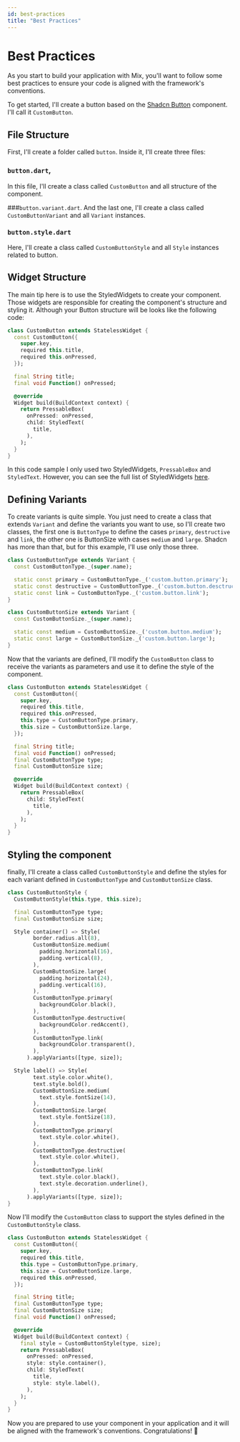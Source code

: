 ```yaml
---
id: best-practices
title: "Best Practices"
---
```



# Best Practices
As you start to build your application with Mix, you'll want to follow some best practices to ensure your code is aligned with the framework's conventions.

To get started, I'll create a button based on the [Shadcn Button](https://ui.shadcn.com/docs/components/button) component. I'll call it `CustomButton`. 

## File Structure
First, I'll create a folder called `button`. Inside it, I'll create three files:

### `button.dart`,
In this file, I'll create a class called `CustomButton` and all structure of the component.

###`button.variant.dart`.
And the last one, I'll create a class called `CustomButtonVariant` and all `Variant` instances.

### `button.style.dart`
Here, I'll create a class called `CustomButtonStyle` and all `Style` instances related to button.

## Widget Structure
The main tip here is to use the StyledWidgets to create your component. Those widgets are responsible for creating the component's structure and styling it. Although your Button structure will be looks like the following code:

```dart
class CustomButton extends StatelessWidget {
  const CustomButton({
    super.key,
    required this.title,
    required this.onPressed,
  });

  final String title;
  final void Function() onPressed;

  @override
  Widget build(BuildContext context) {
    return PressableBox(
      onPressed: onPressed,
      child: StyledText(
        title,
      ),
    );
  }
}

```

In this code sample I only used two StyledWidgets, `PressableBox` and `StyledText`. However, you can see the full list of StyledWidgets [here](/styled-widgets).

## Defining Variants
To create variants is quite simple. You just need to create a class that extends `Variant` and define the variants you want to use, so I'll create two classes, the first one is `ButtonType` to define the cases `primary`, `destructive` and `link`, the other one is ButtonSize with cases `medium` and `large`. Shadcn has more than that, but for this example, I'll use only those three.

```dart
class CustomButtonType extends Variant {
  const CustomButtonType._(super.name);

  static const primary = CustomButtonType._('custom.button.primary');
  static const destructive = CustomButtonType._('custom.button.desctructive');
  static const link = CustomButtonType._('custom.button.link');
}

class CustomButtonSize extends Variant {
  const CustomButtonSize._(super.name);

  static const medium = CustomButtonSize._('custom.button.medium');
  static const large = CustomButtonSize._('custom.button.large');
}
```

Now that the variants are defined, I'll modify the `CustomButton` class to receive the variants as parameters and use it to define the style of the component.

```dart
class CustomButton extends StatelessWidget {
  const CustomButton({
    super.key,
    required this.title,
    required this.onPressed,
    this.type = CustomButtonType.primary,
    this.size = CustomButtonSize.large,
  });

  final String title;
  final void Function() onPressed;
  final CustomButtonType type;
  final CustomButtonSize size;

  @override
  Widget build(BuildContext context) {
    return PressableBox(
      child: StyledText(
        title,
      ),
    );
  }
}

```

## Styling the component

finally, I'll create a class called `CustomButtonStyle` and define the styles for each variant defined in `CustomButtonType` and `CustomButtonSize` class.

```dart
class CustomButtonStyle {
  CustomButtonStyle(this.type, this.size);

  final CustomButtonType type;
  final CustomButtonSize size;

  Style container() => Style(
        border.radius.all(8),
        CustomButtonSize.medium(
          padding.horizontal(16),
          padding.vertical(8),
        ),
        CustomButtonSize.large(
          padding.horizontal(24),
          padding.vertical(16),
        ),
        CustomButtonType.primary(
          backgroundColor.black(),
        ),
        CustomButtonType.destructive(
          backgroundColor.redAccent(),
        ),
        CustomButtonType.link(
          backgroundColor.transparent(),
        ),
      ).applyVariants([type, size]);

  Style label() => Style(
        text.style.color.white(),
        text.style.bold(),
        CustomButtonSize.medium(
          text.style.fontSize(14),
        ),
        CustomButtonSize.large(
          text.style.fontSize(18),
        ),
        CustomButtonType.primary(
          text.style.color.white(),
        ),
        CustomButtonType.destructive(
          text.style.color.white(),
        ),
        CustomButtonType.link(
          text.style.color.black(),
          text.style.decoration.underline(),
        ),
      ).applyVariants([type, size]);
}
```

Now I'll modify the `CustomButton` class to support the styles defined in the `CustomButtonStyle` class.

```dart
class CustomButton extends StatelessWidget {
  const CustomButton({
    super.key,
    required this.title,
    this.type = CustomButtonType.primary,
    this.size = CustomButtonSize.large,
    required this.onPressed,
  });

  final String title;
  final CustomButtonType type;
  final CustomButtonSize size;
  final void Function() onPressed;

  @override
  Widget build(BuildContext context) {
    final style = CustomButtonStyle(type, size);
    return PressableBox(
      onPressed: onPressed,
      style: style.container(),
      child: StyledText(
        title,
        style: style.label(),
      ),
    );
  }
}

```

Now you are prepared to use your component in your application and it will be aligned with the framework's conventions. Congratulations! 🎉